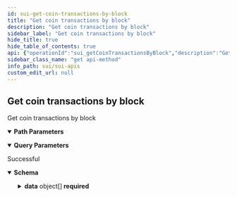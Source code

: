 ```yaml
---
id: sui-get-coin-transactions-by-block
title: "Get coin transactions by block"
description: "Get coin transactions by block"
sidebar_label: "Get coin transactions by block"
hide_title: true
hide_table_of_contents: true
api: {"operationId":"sui_getCoinTransactionsByBlock","description":"Get coin transactions by block","parameters":[{"name":"checkpoint_sequence_number","required":true,"in":"path","description":"Block number","schema":{"type":"number"}},{"name":"limit","required":false,"in":"query","description":"Number of item displayed per page, default: 10","schema":{"type":"number"}},{"name":"offset","required":false,"in":"query","description":"Number of skipped item per page, default: 0","schema":{"type":"number"}}],"responses":{"200":{"description":"Successful","content":{"application/json":{"schema":{"type":"object","properties":{"data":{"description":"Array of documents","type":"array","items":{"type":"object","properties":{"digest":{"type":"string"},"coinType":{"type":"string"},"status":{"type":"string"},"type":{"type":"string"},"sender":{"type":"string"},"timestamp":{"type":"number"},"checkpoint":{"type":"number"},"txNumber":{"type":"number"},"totalGasFee":{"type":"number"},"function":{"type":"string"},"computationFee":{"type":"number"},"storageFee":{"type":"number"},"storageRebate":{"type":"number"},"gasBudget":{"type":"number"},"gasPrice":{"type":"number"},"packageId":{"type":"string"},"blockTime":{"type":"number"}},"required":["digest","coinType","status","type","sender","timestamp","checkpoint","txNumber","totalGasFee","function","computationFee","storageFee","storageRebate","gasBudget","gasPrice","packageId","blockTime"],"title":"CoinTransactionResponseDto"}}},"required":["data"],"title":"ListCoinTransactionResponseDto"}}}}},"security":[{"apiKey":[]}],"tags":["Get coin transactions"],"method":"get","path":"/v1/token/transactions/block/{checkpoint_sequence_number}","servers":[{"url":"https://sui-mainnet-api.blocklens.io","description":"Sui production server"}],"securitySchemes":{"bearer":{"scheme":"bearer","bearerFormat":"JWT","type":"http"},"basic":{"type":"http","scheme":"basic"},"apiKey":{"type":"apiKey","name":"x-api-key","in":"header"}},"info":{"title":"SUI APIs","description":"Swagger documentation","version":"1.0.0","contact":{}},"postman":{"name":"Get coin transactions by block","description":{"content":"Get coin transactions by block","type":"text/plain"},"url":{"path":["v1","token","transactions","block",":checkpoint_sequence_number"],"host":["{{baseUrl}}"],"query":[{"disabled":false,"description":{"content":"Number of item displayed per page, default: 10","type":"text/plain"},"key":"limit","value":""},{"disabled":false,"description":{"content":"Number of skipped item per page, default: 0","type":"text/plain"},"key":"offset","value":""}],"variable":[{"disabled":false,"description":{"content":"(Required) Block number","type":"text/plain"},"type":"any","value":"","key":"checkpoint_sequence_number"}]},"header":[{"key":"Accept","value":"application/json"}],"method":"GET","auth":{"type":"apikey","apikey":[{"type":"any","value":"x-api-key","key":"key"},{"type":"any","value":"<API Key>","key":"value"},{"type":"any","value":"header","key":"in"}]}}}
sidebar_class_name: "get api-method"
info_path: sui/sui-apis
custom_edit_url: null
---
```



## Get coin transactions by block



Get coin transactions by block

<details style={{"marginBottom":"1rem"}} data-collapsed={false} open={true}><summary style={{}}><strong>Path Parameters</strong></summary><div><ul><ParamsItem className={"paramsItem"} param={{"name":"checkpoint_sequence_number","required":true,"in":"path","description":"Block number","schema":{"type":"number"}}}></ParamsItem></ul></div></details><details style={{"marginBottom":"1rem"}} data-collapsed={false} open={true}><summary style={{}}><strong>Query Parameters</strong></summary><div><ul><ParamsItem className={"paramsItem"} param={{"name":"limit","required":false,"in":"query","description":"Number of item displayed per page, default: 10","schema":{"type":"number"}}}></ParamsItem><ParamsItem className={"paramsItem"} param={{"name":"offset","required":false,"in":"query","description":"Number of skipped item per page, default: 0","schema":{"type":"number"}}}></ParamsItem></ul></div></details><div><ApiTabs><TabItem label={"200"} value={"200"}><div>

Successful

</div><div><MimeTabs schemaType={"response"}><TabItem label={"application/json"} value={"application/json"}><SchemaTabs><TabItem label={"Schema"} value={"Schema"}><details style={{}} data-collapsed={false} open={true}><summary style={{"textAlign":"left"}}><strong>Schema</strong></summary><div style={{"textAlign":"left","marginLeft":"1rem"}}></div><ul style={{"marginLeft":"1rem"}}><SchemaItem collapsible={true} className={"schemaItem"}><details style={{}}><summary style={{}}><strong>data</strong><span style={{"opacity":"0.6"}}> object[]</span><strong style={{"fontSize":"var(--ifm-code-font-size)","color":"var(--openapi-required)"}}> required</strong></summary><div style={{"marginLeft":"1rem"}}><div style={{"marginTop":".5rem","marginBottom":".5rem"}}>

Array of documents

</div><li><div style={{"fontSize":"var(--ifm-code-font-size)","opacity":"0.6","marginLeft":"-.5rem","paddingBottom":".5rem"}}>Array [</div></li><SchemaItem collapsible={false} name={"digest"} required={true} schemaName={"string"} qualifierMessage={undefined} schema={{"type":"string"}}></SchemaItem><SchemaItem collapsible={false} name={"coinType"} required={true} schemaName={"string"} qualifierMessage={undefined} schema={{"type":"string"}}></SchemaItem><SchemaItem collapsible={false} name={"status"} required={true} schemaName={"string"} qualifierMessage={undefined} schema={{"type":"string"}}></SchemaItem><SchemaItem collapsible={false} name={"type"} required={true} schemaName={"string"} qualifierMessage={undefined} schema={{"type":"string"}}></SchemaItem><SchemaItem collapsible={false} name={"sender"} required={true} schemaName={"string"} qualifierMessage={undefined} schema={{"type":"string"}}></SchemaItem><SchemaItem collapsible={false} name={"timestamp"} required={true} schemaName={"number"} qualifierMessage={undefined} schema={{"type":"number"}}></SchemaItem><SchemaItem collapsible={false} name={"checkpoint"} required={true} schemaName={"number"} qualifierMessage={undefined} schema={{"type":"number"}}></SchemaItem><SchemaItem collapsible={false} name={"txNumber"} required={true} schemaName={"number"} qualifierMessage={undefined} schema={{"type":"number"}}></SchemaItem><SchemaItem collapsible={false} name={"totalGasFee"} required={true} schemaName={"number"} qualifierMessage={undefined} schema={{"type":"number"}}></SchemaItem><SchemaItem collapsible={false} name={"function"} required={true} schemaName={"string"} qualifierMessage={undefined} schema={{"type":"string"}}></SchemaItem><SchemaItem collapsible={false} name={"computationFee"} required={true} schemaName={"number"} qualifierMessage={undefined} schema={{"type":"number"}}></SchemaItem><SchemaItem collapsible={false} name={"storageFee"} required={true} schemaName={"number"} qualifierMessage={undefined} schema={{"type":"number"}}></SchemaItem><SchemaItem collapsible={false} name={"storageRebate"} required={true} schemaName={"number"} qualifierMessage={undefined} schema={{"type":"number"}}></SchemaItem><SchemaItem collapsible={false} name={"gasBudget"} required={true} schemaName={"number"} qualifierMessage={undefined} schema={{"type":"number"}}></SchemaItem><SchemaItem collapsible={false} name={"gasPrice"} required={true} schemaName={"number"} qualifierMessage={undefined} schema={{"type":"number"}}></SchemaItem><SchemaItem collapsible={false} name={"packageId"} required={true} schemaName={"string"} qualifierMessage={undefined} schema={{"type":"string"}}></SchemaItem><SchemaItem collapsible={false} name={"blockTime"} required={true} schemaName={"number"} qualifierMessage={undefined} schema={{"type":"number"}}></SchemaItem><li><div style={{"fontSize":"var(--ifm-code-font-size)","opacity":"0.6","marginLeft":"-.5rem"}}>]</div></li></div></details></SchemaItem></ul></details></TabItem><TabItem label={"Example (from schema)"} value={"Example (from schema)"}><ResponseSamples responseExample={"{\n  \"data\": [\n    {\n      \"digest\": \"string\",\n      \"coinType\": \"string\",\n      \"status\": \"string\",\n      \"type\": \"string\",\n      \"sender\": \"string\",\n      \"timestamp\": 0,\n      \"checkpoint\": 0,\n      \"txNumber\": 0,\n      \"totalGasFee\": 0,\n      \"function\": \"string\",\n      \"computationFee\": 0,\n      \"storageFee\": 0,\n      \"storageRebate\": 0,\n      \"gasBudget\": 0,\n      \"gasPrice\": 0,\n      \"packageId\": \"string\",\n      \"blockTime\": 0\n    }\n  ]\n}"} language={"json"}></ResponseSamples></TabItem></SchemaTabs></TabItem></MimeTabs></div></TabItem></ApiTabs></div>
      